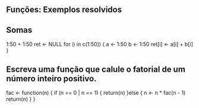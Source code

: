 ## Funções: Exemplos resolvidos

## Somas
1:50 +  1:50
ret <- NULL
for (i in c(1:50)) {
    a <- 1:50
    b <- 1:50
    ret[i] <- a[i] + b[i]
}

## Escreva uma função que calule o fatorial de um número inteiro positivo.

fac <- function(n) {
    if (n ==  0 | n == 1) {
        return(n)
    }else {
        n <- n * fac(n - 1)
        return(n)
    }
}
